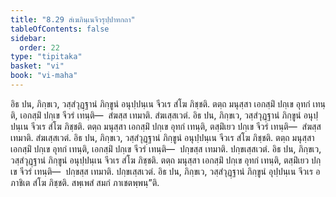```yaml
---
title: "8.29 สํเฆภินฺเนจีวรุปฺปาทกถา"
tableOfContents: false
sidebar:
  order: 22
type: "tipitaka"
basket: "vi"
book: "vi-maha"
---
```



<DynamicBreadcrumb />

<Division number="376" book="vi-maha">

<Paragraph number="1730" book="vi-maha">
อิธ ปน, ภิกฺขเว, วสฺสํวุฏฺฐานํ ภิกฺขูนํ อนุปฺปนฺเน จีวเร สํโฆ ภิชฺชติ. ตตฺถ มนุสฺสา เอกสฺมิํ ปกฺเข อุทกํ เทนฺติ, เอกสฺมิํ ปกฺเข จีวรํ เทนฺติ—  สํฆสฺส เทมาติ. สํฆเสฺสเวตํ.
</Paragraph>

<Paragraph number="1731" book="vi-maha">
อิธ ปน, ภิกฺขเว, วสฺสํวุฏฺฐานํ ภิกฺขูนํ อนุปฺปนฺเน จีวเร สํโฆ ภิชฺชติ. ตตฺถ มนุสฺสา เอกสฺมิํ ปกฺเข อุทกํ เทนฺติ, ตสฺมิํเยว ปกฺเข จีวรํ เทนฺติ—  สํฆสฺส เทมาติ. สํฆเสฺสเวตํ.
</Paragraph>

<Paragraph number="1732" book="vi-maha">
อิธ ปน, ภิกฺขเว, วสฺสํวุฏฺฐานํ ภิกฺขูนํ อนุปฺปนฺเน จีวเร สํโฆ ภิชฺชติ. ตตฺถ มนุสฺสา เอกสฺมิํ ปกฺเข อุทกํ เทนฺติ, เอกสฺมิํ ปกฺเข จีวรํ เทนฺติ—  ปกฺขสฺส เทมาติ. ปกฺขเสฺสเวตํ.
</Paragraph>

<Paragraph number="1733" book="vi-maha">
อิธ ปน, ภิกฺขเว, วสฺสํวุฏฺฐานํ ภิกฺขูนํ อนุปฺปนฺเน จีวเร สํโฆ ภิชฺชติ. ตตฺถ มนุสฺสา เอกสฺมิํ ปกฺเข อุทกํ เทนฺติ, ตสฺมิํเยว ปกฺเข จีวรํ เทนฺติ—  ปกฺขสฺส เทมาติ. ปกฺขเสฺสเวตํ.
</Paragraph>

<Paragraph number="1734" book="vi-maha">
อิธ ปน, ภิกฺขเว, วสฺสํวุฏฺฐานํ ภิกฺขูนํ อุปฺปนฺเน จีวเร อภาชิเต สํโฆ ภิชฺชติ. สพฺเพสํ สมกํ ภาเชตพฺพนฺ”ติ.
</Paragraph>
</Division>
